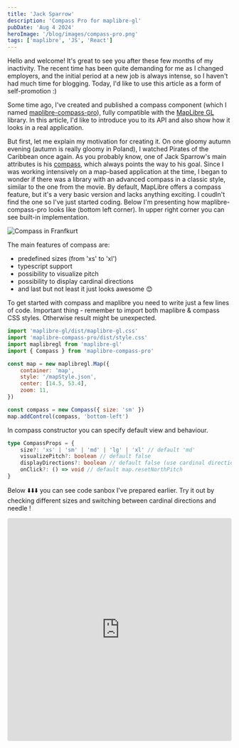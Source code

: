 ```yaml
---
title: 'Jack Sparrow'
description: 'Compass Pro for maplibre-gl'
pubDate: 'Aug 4 2024'
heroImage: '/blog/images/compass-pro.png'
tags: ['maplibre', 'JS', 'React']
---
```

Hello and welcome! It's great to see you after these few months of my inactivity. The recent time has been quite 
demanding for me as I changed employers, and the initial period at a new job is always intense, so I haven't had 
much time for blogging. Today, I'd like to use this article as a form of self-promotion :)

Some time ago, I've created and published a compass component (which I named [maplibre-compass-pro](https://github.com/jedluk/maplibre-compass-pro)), 
fully compatible with the [MapLibre GL](https://github.com/maplibre/maplibre-gl-js) library. In this article, I'd 
like to introduce you to its API and also show how it looks in a real application.

But first, let me explain my motivation for creating it. On one gloomy autumn evening (autumn is really gloomy in Poland), 
I watched Pirates of the Caribbean once again. As you probably know, one of Jack Sparrow's main attributes is his [compass](https://pirates.fandom.com/wiki/Jack_Sparrow%27s_compass), 
which always points the way to his goal. Since I was working intensively on a map-based application at the time, I began to 
wonder if there was a library with an advanced compass in a classic style, similar to the one from the movie. By default, 
MapLibre offers a compass feature, but it's a very basic version and lacks anything exciting. I coudln't find the one so I've
just started coding. Below I'm presenting how maplibre-compass-pro looks like (bottom left corner). In upper right corner you can see built-in implementation.

<img class="w-full" alt="Compass in Franfkurt" src="/blog/images/compass-london.png" />

The main features of compass are: 
- predefined sizes (from 'xs' to 'xl')
- typescript support
- possibility to visualize pitch
- possibility to display cardinal directions
- and last but not least it just looks awesome 😊 

To get started with compass and maplibre you need to write just a few lines of
code. Important thing - remember to import both maplibre & compass CSS styles. Otherwise result might be unexpected.

```js
import 'maplibre-gl/dist/maplibre-gl.css'
import 'maplibre-compass-pro/dist/style.css'
import maplibregl from 'maplibre-gl'
import { Compass } from 'maplibre-compass-pro'

const map = new maplibregl.Map({
	container: 'map',
	style: '/mapStyle.json',
	center: [14.5, 53.4],
	zoom: 11,
})

const compass = new Compass({ size: 'sm' })
map.addControl(compass, 'bottom-left')
```

In compass constructor you can specify default view and behaviour. 

```ts
type CompassProps = {
	size?: 'xs' | 'sm' | 'md' | 'lg' | 'xl' // default 'md'
	visualizePitch?: boolean // default false
	displayDirections?: boolean // default false (use cardinal directions instead of needle)
	onClick?: () => void // default map.resetNorthPitch
}
```

Below ⬇️⬇️⬇️ you can see code sanbox I've prepared earlier. Try it out by checking different sizes and switching between
cardinal directions and needle !


<iframe src="https://codesandbox.io/embed/tv38ck?view=Editor+%2B+Preview&module=%2Fsrc%2Findex.ts"
	style="width:100%; height: 500px; border:0; border-radius: 4px; overflow:hidden;"
	title="peaceful-mirzakhani"
	allow="accelerometer; ambient-light-sensor; camera; encrypted-media; geolocation; gyroscope; hid; microphone; midi; payment; usb; vr; xr-spatial-tracking"
	sandbox="allow-forms allow-modals allow-popups allow-presentation allow-same-origin allow-scripts"
/>



It's also possible to embeed compass in [react-map-gl](https://github.com/visgl/react-map-gl) by adding lightweight
wrapper component. By the way originally I developed component compatibile with react-map-gl only and I called it 
[map-gl-compass-pro](https://github.com/jedluk/map-gl-compass-pro). However, I later realized that this was a mistake 
because people wouldn't be able to use it with other frameworks. Therefore, I decided to build a VanillaJS version 
that would allow for easy adaptation to any application. Map-gl-compass-pro will become the official wrapper for 
maplibre-compass-pro (I need to spend some time on aligning them). Maplibre-compass-pro is now also on the official 
list of plugins for use with MapLibre - check out the [awesome maplibre](https://github.com/maplibre/awesome-maplibre) page.

If you appreciate my work don't hessistate to give me a star on  github 😅 Also I'll be more than please to see it embedded 
in your own application 🚀🚀🚀 With that said, I'll wrap up today's episode and hope to see you again soon 👋👋👋
